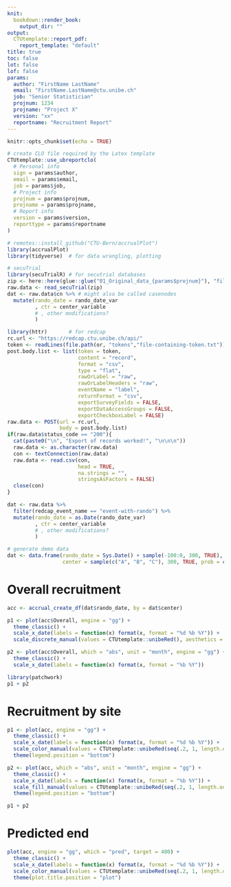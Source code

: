 ```yaml
---
knit: 
  bookdown::render_book:
    output_dir: ""
output: 
  CTUtemplate::report_pdf:
    report_template: "default"
title: true
toc: false
lot: false
lof: false
params:
  author: "FirstName LastName"
  email: "FirstName.LastName@ctu.unibe.ch"
  job: "Senior Statistician"
  projnum: 1234
  projname: "Project X"
  version: "xx"
  reportname: "Recruitment Report"
---
```


```r
knitr::opts_chunk$set(echo = TRUE)

# create CLO file required by the Latex template
CTUtemplate::use_ubreportclo(
  # Personal info
  sign = params$author,
  email = params$email,
  job = params$job,
  # Project info
  projnum = params$projnum,
  projname = params$projname,
  # Report info
  version = params$version,
  reporttype = params$reportname
)
```

```r
# remotes::install_github("CTU-Bern/accrualPlot")
library(accrualPlot)
library(tidyverse)  # for data wrangling, plotting
```

```r
# secuTrial
library(secuTrialR) # for secutrial databases
zip <- here::here(glue::glue("01_Original_data_{params$projnum}"), "file_name.zip")
raw.data <- read_secuTrial(zip)
dat <- raw.data$cn %>% # might also be called casenodes
  mutate(rando_date = rando_date_var
         , ctr = center_variable
         # , other modifications?
         )

```



```r
library(httr)       # for redcap
rc.url <- "https://redcap.ctu.unibe.ch/api/"
token <- readLines(file.path(or, "tokens","file-containing-token.txt"))
post.body.list <- list(token = token,
                       content = "record",
                       format = "csv",
                       type = "flat",
                       rawOrLabel = "raw",
                       rawOrLabelHeaders = "raw",
                       eventName = "label",
                       returnFormat = "csv",
                       exportSurveyFields = FALSE,
                       exportDataAccessGroups = FALSE,
                       exportCheckboxLabel = FALSE)
raw.data <- POST(url = rc.url,
                 body = post.body.list)
if(raw.data$status_code == "200"){
  cat(paste0("\n", "Export of records worked!", "\n\n\n"))
  raw.data <- as.character(raw.data)
  con <- textConnection(raw.data)               
  raw.data <- read.csv(con,
                       head = TRUE,
                       na.strings = "",
                       stringsAsFactors = FALSE)
  close(con)
}

dat <- raw.data %>% 
  filter(redcap_event_name == "event-with-rando") %>% 
  mutate(rando_date = as.Date(rando_date_var)
         , ctr = center_variable
         # , other modifications?
         )

```

```r
# generate demo data
dat <- data.frame(rando_date = Sys.Date() + sample(-100:0, 300, TRUE),
                  center = sample(c("A", "B", "C"), 300, TRUE, prob = c(.5, .4, .1)))
```

# Overall recruitment {-}

```r

acc <- accrual_create_df(dat$rando_date, by = dat$center)

p1 <- plot(acc$Overall, engine = "gg") +
  theme_classic() +
  scale_x_date(labels = function(x) format(x, format = "%d %b %Y")) +
  scale_discrete_manual(values = CTUtemplate::unibeRed(), aesthetics = "colour")

p2 <- plot(acc$Overall, which = "abs", unit = "month", engine = "gg") +
  theme_classic() +
  scale_x_date(labels = function(x) format(x, format = "%b %Y"))

library(patchwork)
p1 + p2

```



# Recruitment by site {-}

```r
p1 <- plot(acc, engine = "gg") +
  theme_classic() +
  scale_x_date(labels = function(x) format(x, format = "%d %b %Y")) +
  scale_color_manual(values = CTUtemplate::unibeRed(seq(.2, 1, length.out = 4))) +
  theme(legend.position = "bottom")

p2 <- plot(acc, which = "abs", unit = "month", engine = "gg") +
  theme_classic() +
  scale_x_date(labels = function(x) format(x, format = "%b %Y")) +
  scale_fill_manual(values = CTUtemplate::unibeRed(seq(.2, 1, length.out = 3))) +
  theme(legend.position = "bottom")

p1 + p2

```


# Predicted end {-}

```r
plot(acc, engine = "gg", which = "pred", target = 400) +
  theme_classic() +
  scale_x_date(labels = function(x) format(x, format = "%d %b %Y")) +
  scale_color_manual(values = CTUtemplate::unibeRed(seq(.2, 1, length.out = 4))) +
  theme(plot.title.position = "plot")
```






